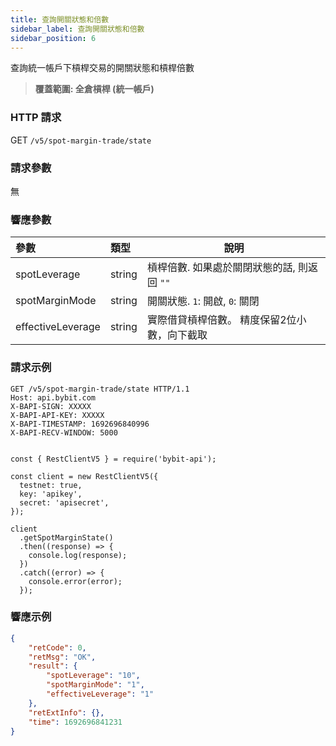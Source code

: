 ```yaml
---
title: 查詢開關狀態和倍數
sidebar_label: 查詢開關狀態和倍數
sidebar_position: 6
---
```

查詢統一帳戶下槓桿交易的開關狀態和槓桿倍數
> **覆蓋範圍: 全倉槓桿 (統一帳戶)**

### HTTP 請求
GET `/v5/spot-margin-trade/state`

### 請求參數
無

### 響應參數
| 參數 | 類型 | 說明|
|:----- |:-----|----- |
|spotLeverage |string |槓桿倍數. 如果處於關閉狀態的話, 則返回 `""` |
|spotMarginMode |string |開關狀態. `1`: 開啟, `0`: 關閉|
|effectiveLeverage |string |實際借貸槓桿倍數。 精度保留2位小數，向下截取|

### 請求示例

<Tabs groupId="programming-languages">
<TabItem value="http" label="HTTP">

```http
GET /v5/spot-margin-trade/state HTTP/1.1
Host: api.bybit.com
X-BAPI-SIGN: XXXXX
X-BAPI-API-KEY: XXXXX
X-BAPI-TIMESTAMP: 1692696840996
X-BAPI-RECV-WINDOW: 5000
```

</TabItem>
<TabItem value="python" label="Python">

```python

```

</TabItem>

<TabItem value="Node" label="Node.js">

```n4js
const { RestClientV5 } = require('bybit-api');

const client = new RestClientV5({
  testnet: true,
  key: 'apikey',
  secret: 'apisecret',
});

client
  .getSpotMarginState()
  .then((response) => {
    console.log(response);
  })
  .catch((error) => {
    console.error(error);
  });
```

</TabItem>
</Tabs>

### 響應示例

```json
{
    "retCode": 0,
    "retMsg": "OK",
    "result": {
        "spotLeverage": "10",
        "spotMarginMode": "1",
        "effectiveLeverage": "1"
    },
    "retExtInfo": {},
    "time": 1692696841231
}
```
